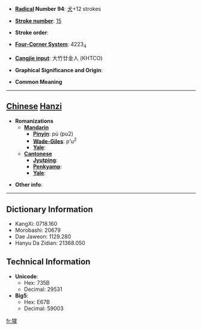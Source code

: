 * '''[[Wiktionary:Chinese radical index| Radical]] Number 94''': [[Wiktionary:Chinese radical index 犬|犬]]+12 strokes

* '''[[Wiktionary:Chinese total strokes index|Stroke number]]''': [[Wiktionary:Chinese total strokes index 15|15]]

* '''Stroke order''': 

* '''[[Wiktionary:Chinese four corner index|Four-Corner System]]''': 4223<sub>4</sub>

* '''[[Wiktionary:Chinese Cangjie index|Cangjie input]]''': 大竹廿金人 (KHTCO)

* '''Graphical Significance and Origin''': 

* '''Common Meaning'''

----

== [[Chinese]] [[Hanzi]] ==

* '''Romanizations'''
** '''[[Mandarin]]'''
*** '''[[Pinyin]]''': pú (pu2)
*** '''[[Wade-Giles]]''': p'u<sup>2</sup>
*** '''[[Yale]]''': 
** '''[[Cantonese]]'''
*** '''[[Jyutping]]''':
*** '''[[Penkyamp]]''': 
*** '''[[Yale]]''': 

* '''Other info''': 

----

== Dictionary Information ==

* KangXi: 0718.160
* Morobashi: 20679
* Dae Jaweon: 1129.280
* Hanyu Da Zidian: 21368.050

== Technical Information ==

* '''Unicode''':
** Hex: 735B
** Decimal: 29531
* '''Big5''':
** Hex: E67B
** Decimal: 59003

[[fr:獛]]